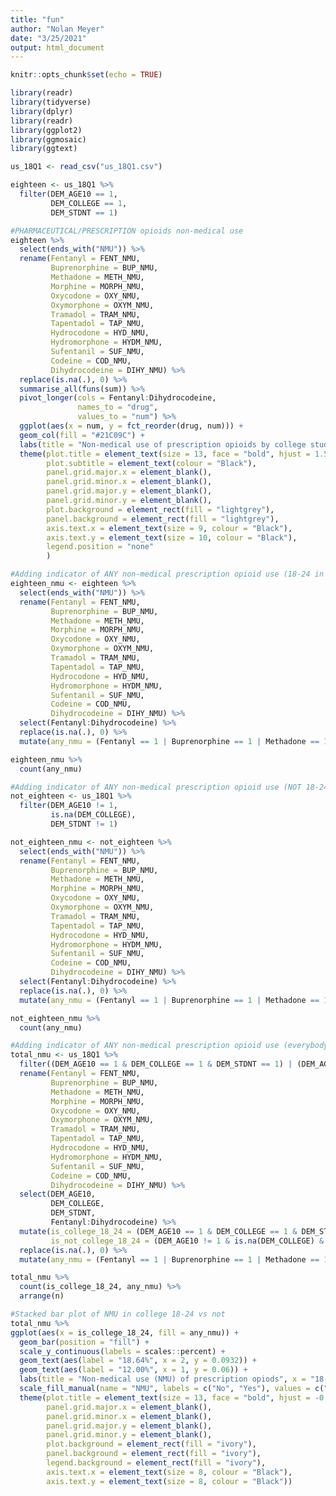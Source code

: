 ```yaml
---
title: "fun"
author: "Nolan Meyer"
date: "3/25/2021"
output: html_document
---
```


```r
knitr::opts_chunk$set(echo = TRUE)
```

```r
library(readr)
library(tidyverse)
library(dplyr) 
library(readr)
library(ggplot2)
library(ggmosaic)
library(ggtext)
```

```r
us_18Q1 <- read_csv("us_18Q1.csv")

eighteen <- us_18Q1 %>% 
  filter(DEM_AGE10 == 1,
         DEM_COLLEGE == 1,
         DEM_STDNT == 1) 
```

```r
#PHARMACEUTICAL/PRESCRIPTION opioids non-medical use
eighteen %>% 
  select(ends_with("NMU")) %>% 
  rename(Fentanyl = FENT_NMU,
         Buprenorphine = BUP_NMU,
         Methadone = METH_NMU,
         Morphine = MORPH_NMU,
         Oxycodone = OXY_NMU,
         Oxymorphone = OXYM_NMU,
         Tramadol = TRAM_NMU,
         Tapentadol = TAP_NMU,
         Hydrocodone = HYD_NMU,
         Hydromorphone = HYDM_NMU,
         Sufentanil = SUF_NMU,
         Codeine = COD_NMU,
         Dihydrocodeine = DIHY_NMU) %>% 
  replace(is.na(.), 0) %>% 
  summarise_all(funs(sum)) %>% 
  pivot_longer(cols = Fentanyl:Dihydrocodeine,
               names_to = "drug",
               values_to = "num") %>% 
  ggplot(aes(x = num, y = fct_reorder(drug, num))) +
  geom_col(fill = "#21C09C") +
  labs(title = "Non-medical use of prescription opioids by college students age 18-24 in 2018", x = "", y = "", caption = "Totals out of 1,277 college students age 18-24 surveyed in 2018") +
  theme(plot.title = element_text(size = 13, face = "bold", hjust = 1.5, colour = "Black"),
        plot.subtitle = element_text(colour = "Black"),
        panel.grid.major.x = element_blank(),
        panel.grid.minor.x = element_blank(),
        panel.grid.major.y = element_blank(),
        panel.grid.minor.y = element_blank(),
        plot.background = element_rect(fill = "lightgrey"),
        panel.background = element_rect(fill = "lightgrey"),
        axis.text.x = element_text(size = 9, colour = "Black"),
        axis.text.y = element_text(size = 10, colour = "Black"),
        legend.position = "none"
        )
```

```r
#Adding indicator of ANY non-medical prescription opioid use (18-24 in college)
eighteen_nmu <- eighteen %>% 
  select(ends_with("NMU")) %>% 
  rename(Fentanyl = FENT_NMU,
         Buprenorphine = BUP_NMU,
         Methadone = METH_NMU,
         Morphine = MORPH_NMU,
         Oxycodone = OXY_NMU,
         Oxymorphone = OXYM_NMU,
         Tramadol = TRAM_NMU,
         Tapentadol = TAP_NMU,
         Hydrocodone = HYD_NMU,
         Hydromorphone = HYDM_NMU,
         Sufentanil = SUF_NMU,
         Codeine = COD_NMU,
         Dihydrocodeine = DIHY_NMU) %>% 
  select(Fentanyl:Dihydrocodeine) %>% 
  replace(is.na(.), 0) %>%
  mutate(any_nmu = (Fentanyl == 1 | Buprenorphine == 1 | Methadone == 1 | Morphine == 1 | Oxycodone == 1 |Oxymorphone == 1 | Tramadol == 1 | Tapentadol == 1 | Hydrocodone == 1 | Hydromorphone == 1 | Sufentanil == 1 | Codeine == 1 | Dihydrocodeine == 1))

eighteen_nmu %>% 
  count(any_nmu)
```

```r
#Adding indicator of ANY non-medical prescription opioid use (NOT 18-24 in college)
not_eighteen <- us_18Q1 %>% 
  filter(DEM_AGE10 != 1,
         is.na(DEM_COLLEGE),
         DEM_STDNT != 1)

not_eighteen_nmu <- not_eighteen %>% 
  select(ends_with("NMU")) %>% 
  rename(Fentanyl = FENT_NMU,
         Buprenorphine = BUP_NMU,
         Methadone = METH_NMU,
         Morphine = MORPH_NMU,
         Oxycodone = OXY_NMU,
         Oxymorphone = OXYM_NMU,
         Tramadol = TRAM_NMU,
         Tapentadol = TAP_NMU,
         Hydrocodone = HYD_NMU,
         Hydromorphone = HYDM_NMU,
         Sufentanil = SUF_NMU,
         Codeine = COD_NMU,
         Dihydrocodeine = DIHY_NMU) %>% 
  select(Fentanyl:Dihydrocodeine) %>% 
  replace(is.na(.), 0) %>%
  mutate(any_nmu = (Fentanyl == 1 | Buprenorphine == 1 | Methadone == 1 | Morphine == 1 | Oxycodone == 1 |Oxymorphone == 1 | Tramadol == 1 | Tapentadol == 1 | Hydrocodone == 1 | Hydromorphone == 1 | Sufentanil == 1 | Codeine == 1 | Dihydrocodeine == 1))

not_eighteen_nmu %>% 
  count(any_nmu)
```

```r
#Adding indicator of ANY non-medical prescription opioid use (everybody)
total_nmu <- us_18Q1 %>% 
  filter((DEM_AGE10 == 1 & DEM_COLLEGE == 1 & DEM_STDNT == 1) | (DEM_AGE10 != 1 & is.na(DEM_COLLEGE) & DEM_STDNT != 1)) %>% #filters in college and 18-24 or not in college AND not 18-24
  rename(Fentanyl = FENT_NMU,
         Buprenorphine = BUP_NMU,
         Methadone = METH_NMU,
         Morphine = MORPH_NMU,
         Oxycodone = OXY_NMU,
         Oxymorphone = OXYM_NMU,
         Tramadol = TRAM_NMU,
         Tapentadol = TAP_NMU,
         Hydrocodone = HYD_NMU,
         Hydromorphone = HYDM_NMU,
         Sufentanil = SUF_NMU,
         Codeine = COD_NMU,
         Dihydrocodeine = DIHY_NMU) %>% 
  select(DEM_AGE10,
         DEM_COLLEGE,
         DEM_STDNT,
         Fentanyl:Dihydrocodeine) %>% 
  mutate(is_college_18_24 = (DEM_AGE10 == 1 & DEM_COLLEGE == 1 & DEM_STDNT == 1),
         is_not_college_18_24 = (DEM_AGE10 != 1 & is.na(DEM_COLLEGE) & DEM_STDNT != 1)) %>% 
  replace(is.na(.), 0) %>%
  mutate(any_nmu = (Fentanyl == 1 | Buprenorphine == 1 | Methadone == 1 | Morphine == 1 | Oxycodone == 1 |Oxymorphone == 1 | Tramadol == 1 | Tapentadol == 1 | Hydrocodone == 1 | Hydromorphone == 1 | Sufentanil == 1 | Codeine == 1 | Dihydrocodeine == 1)) 

total_nmu %>% 
  count(is_college_18_24, any_nmu) %>% 
  arrange(n)
```

```r
#Stacked bar plot of NMU in college 18-24 vs not
total_nmu %>% 
ggplot(aes(x = is_college_18_24, fill = any_nmu)) +
  geom_bar(position = "fill") +
  scale_y_continuous(labels = scales::percent) +
  geom_text(aes(label = "18.64%", x = 2, y = 0.0932)) +
  geom_text(aes(label = "12.00%", x = 1, y = 0.06)) +
  labs(title = "Non-medical use (NMU) of prescription opiods", x = "18-24 years old and in college", y = "") +
  scale_fill_manual(name = "NMU", labels = c("No", "Yes"), values = c("#3881B6", "#D7864C")) +
  theme(plot.title = element_text(size = 13, face = "bold", hjust = -0.3, colour = "Black"),
        panel.grid.major.x = element_blank(),
        panel.grid.minor.x = element_blank(),
        panel.grid.major.y = element_blank(),
        panel.grid.minor.y = element_blank(),
        plot.background = element_rect(fill = "ivory"),
        panel.background = element_rect(fill = "ivory"),
        legend.background = element_rect(fill = "ivory"),
        axis.text.x = element_text(size = 8, colour = "Black"),
        axis.text.y = element_text(size = 8, colour = "Black"))
```

